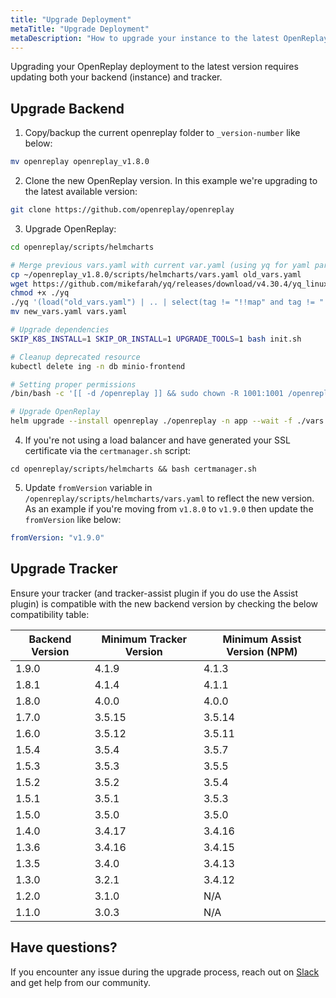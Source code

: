 ```yaml
---
title: "Upgrade Deployment"
metaTitle: "Upgrade Deployment"
metaDescription: "How to upgrade your instance to the latest OpenReplay version."
---
```


Upgrading your OpenReplay deployment to the latest version requires updating both your backend (instance) and tracker.

## Upgrade Backend

1. Copy/backup the current openreplay folder to `_version-number` like below:
   
  ```bash 
  mv openreplay openreplay_v1.8.0
  ```

2. Clone the new OpenReplay version. In this example we're upgrading to the latest available version:
   
  ```bash 
  git clone https://github.com/openreplay/openreplay
  ```

3. Upgrade OpenReplay:

  ```bash
  cd openreplay/scripts/helmcharts

  # Merge previous vars.yaml with current var.yaml (using yq for yaml parsing)
  cp ~/openreplay_v1.8.0/scripts/helmcharts/vars.yaml old_vars.yaml
  wget https://github.com/mikefarah/yq/releases/download/v4.30.4/yq_linux_amd64 -O yq
  chmod +x ./yq
  ./yq '(load("old_vars.yaml") | .. | select(tag != "!!map" and tag != "!!seq")) as $i ireduce(.; setpath($i | path; $i))' vars.yaml > new_vars.yaml
  mv new_vars.yaml vars.yaml
  
  # Upgrade dependencies
  SKIP_K8S_INSTALL=1 SKIP_OR_INSTALL=1 UPGRADE_TOOLS=1 bash init.sh
  
  # Cleanup deprecated resource
  kubectl delete ing -n db minio-frontend
  
  # Setting proper permissions
  /bin/bash -c '[[ -d /openreplay ]] && sudo chown -R 1001:1001 /openreplay'
  
  # Upgrade OpenReplay
  helm upgrade --install openreplay ./openreplay -n app --wait -f ./vars.yaml --atomic
  ```
  
4. If you're not using a load balancer and have generated your SSL certificate via the `certmanager.sh` script:

  ```
  cd openreplay/scripts/helmcharts && bash certmanager.sh
  ```

5. Update `fromVersion` variable in `/openreplay/scripts/helmcharts/vars.yaml` to reflect the new version. As an example if you're moving from `v1.8.0` to `v1.9.0` then update the `fromVersion` like below:
  
  ```yaml
  fromVersion: "v1.9.0"
  ```
 
## Upgrade Tracker

Ensure your tracker (and tracker-assist plugin if you do use the Assist plugin) is compatible with the new backend version by checking the below compatibility table:

| Backend Version | Minimum Tracker Version | Minimum Assist Version (NPM) |
|----------|-------------|-------------|
| 1.9.0 | 4.1.9 | 4.1.3 |
| 1.8.1 | 4.1.4 | 4.1.1 |
| 1.8.0 | 4.0.0 | 4.0.0 |
| 1.7.0 | 3.5.15 | 3.5.14 |
| 1.6.0 | 3.5.12 | 3.5.11 |
| 1.5.4 | 3.5.4 | 3.5.7 |
| 1.5.3 | 3.5.3 | 3.5.5 |
| 1.5.2 | 3.5.2 | 3.5.4 |
| 1.5.1 | 3.5.1 | 3.5.3 |
| 1.5.0 | 3.5.0 | 3.5.0 |
| 1.4.0 | 3.4.17 | 3.4.16 |
| 1.3.6 | 3.4.16 | 3.4.15 |
| 1.3.5 | 3.4.0 | 3.4.13 |
| 1.3.0 | 3.2.1 | 3.4.12 |
| 1.2.0 | 3.1.0 | N/A |
| 1.1.0 | 3.0.3 | N/A |

## Have questions?

If you encounter any issue during the upgrade process, reach out on [Slack](https://slack.openreplay.com) and get help from our community.